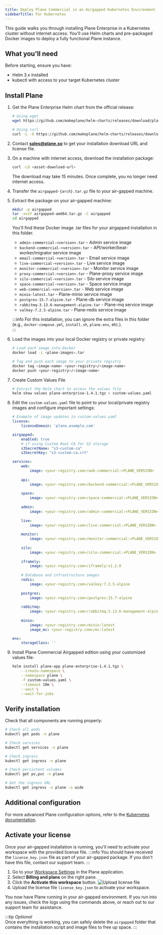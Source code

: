 ```yaml
---
title: Deploy Plane Commercial in an Airgapped Kubernetes Environment
sidebarTitle: For Kubernetes
---
```


This guide walks you through installing Plane Enterprise in a Kubernetes cluster without internet access. You'll use Helm charts and pre-packaged Docker images to deploy a fully functional Plane instance.

## What you'll need

Before starting, ensure you have:

- Helm 3.x installed
- kubectl with access to your target Kubernetes cluster

## Install Plane

1. Get the Plane Enterprise Helm chart from the official release:

    ```bash
    # Using wget
    wget https://github.com/makeplane/helm-charts/releases/download/plane-enterprise-1.4.1/plane-enterprise-1.4.1.tgz

    # Using curl
    curl -L -O https://github.com/makeplane/helm-charts/releases/download/plane-enterprise-1.4.1/plane-enterprise-1.4.1.tgz
    ```

2. Contact [**sales@plane.so**](mailto:sales@plane.so) to get your installation download URL and license file.

2. On a machine with internet access, download the installation package:

   ```bash
   curl -LO <asset-download-url>
   ```

   The download may take 15 minutes. Once complete, you no longer need internet access.

3. Transfer the `airgapped-{arch}.tar.gz` file to your air-gapped machine.

4. Extract the package on your air-gapped machine:

   ```bash
   mkdir -p airgapped
   tar -xvzf airgapped-amd64.tar.gz -C airgapped
   cd airgapped
   ```

    You'll find these Docker image .tar files for your airgapped installation in this folder.

    - `admin-commercial-<version>.tar` - Admin service image
    - `backend-commercial-<version>.tar` - API/worker/beat-worker/migrator service image
    - `email-commercial-<version>.tar` - Email service image
    - `live-commercial-<version>.tar` - Live service image
    - `monitor-commercial-<version>.tar` - Monitor service image
    - `proxy-commercial-<version>.tar` - Plane-proxy service image
    - `silo-commercial-<version>.tar` - Silo service image
    - `space-commercial-<version>.tar` - Space service image
    - `web-commercial-<version>.tar` - Web service image
    - `minio-latest.tar` - Plane-minio service image
    - `postgres-15.7-alpine.tar` - Plane-db service image
    - `rabbitmq-3.13.6-management-alpine.tar` - Plane-mq service image
    - `valkey-7.2.5-alpine.tar` - Plane-redis service image

    :::info
    For this installation, you can ignore the extra files in this folder (e.g., `docker-compose.yml`, `install.sh`, `plane.env`, etc.).  
    :::

5. Load the images into your local Docker registry or private registry:

    ```bash
    # Load each image into Docker 
    docker load -i <plane-images>.tar

    # Tag and push each image to your private registry
    docker tag <image-name> <your-registry>/<image-name>
    docker push <your-registry>/<image-name>
    ```

6. Create Custom Values File

    ```bash
    # Extract the Helm chart to access the values file
    helm show values plane-enterprise-1.4.1.tgz > custom-values.yaml
    ```

7. Edit the `custom-values.yaml` file to point to your local/private registry images and configure important settings:

    ```yaml
    # Example of image updates in custom-values.yaml
    license:
        licenseDomain: 'plane.example.com'

    airgapped:
        enabled: true
        # if using Custom Root CA for S3 storage
        s3SecretName: "s3-custom-ca"
        s3SecretKey: "s3-custom-ca.crt"

    services:
        web:
            image: <your-registry.com>/web-commercial:<PLANE_VERSION>
        
        api:
            image: <your-registry.com>/backend-commercial:<PLANE_VERSION>
        
        space:
            image: <your-registry.com>/space-commercial:<PLANE_VERSION>
        
        admin:
            image: <your-registry.com>/admin-commercial:<PLANE_VERSION>
        
        live:
            image: <your-registry.com>/live-commercial:<PLANE_VERSION>
        
        monitor:
            image: <your-registry.com>/monitor-commercial:<PLANE_VERSION>
        
        silo:
            image: <your-registry.com>/silo-commercial:<PLANE_VERSION>
        
        iframely:
            image: <your-registry.com>/iframely:v1.2.0
        
        # Database and infrastructure images
        redis:
            image: <your-registry.com>/valkey:7.2.5-alpine
        
        postgres:
            image: <your-registry.com>/postgres:15.7-alpine
        
        rabbitmq:
            image: <your-registry.com>/rabbitmq:3.13.6-management-alpine
        
        minio:
            image: <your-registry.com>/minio:latest
            image_mc: <your-registry.com>/mc:latest

    env:
        storageClass: ''
    ```

8. Install Plane Commercial Airgapped edition using your customized values file:

    ```bash
    helm install plane-app plane-enterprise-1.4.1.tgz \
        --create-namespace \
        --namespace plane \
        -f custom-values.yaml \
        --timeout 10m \
        --wait \
        --wait-for-jobs
    ```

## Verify installation

Check that all components are running properly:

```bash
# Check all pods
kubectl get pods -n plane

# Check services
kubectl get services -n plane

# Check ingress
kubectl get ingress -n plane

# Check persistent volumes
kubectl get pv,pvc -n plane

# Get the ingress URL
kubectl get ingress -n plane -o wide
```

## Additional configuration

For more advanced Plane configuration options, refer to the [Kubernetes documentation](https://developers.plane.so/self-hosting/methods/kubernetes#configuration-settings).


## Activate your license

Once your air-gapped installation is running, you'll need to activate your workspace with the provided license file.
:::info
You should have received the `license_key.json` file as part of your air-gapped package. If you don't have this file, contact our support team.
:::

1. Go to your [Workspace Settings](https://docs.plane.so/core-concepts/workspaces/overview#workspace-settings) in the Plane application.
2. Select **Billing and plans** on the right pane.
3. Click the **Activate this workspace** button.
    ![Upload license file](/images/activate-license/upload-airgapped-license-file.webp)
4. Upload the license file `license_key.json` to activate your workspace.

You now have Plane running in your air-gapped environment. If you run into any issues, check the logs using the commands above, or reach out to our support team for assistance.

:::tip
*Optional*  
Once everything is working, you can safely delete the `airgapped` folder that contains the installation script and image files to free up space.
:::
